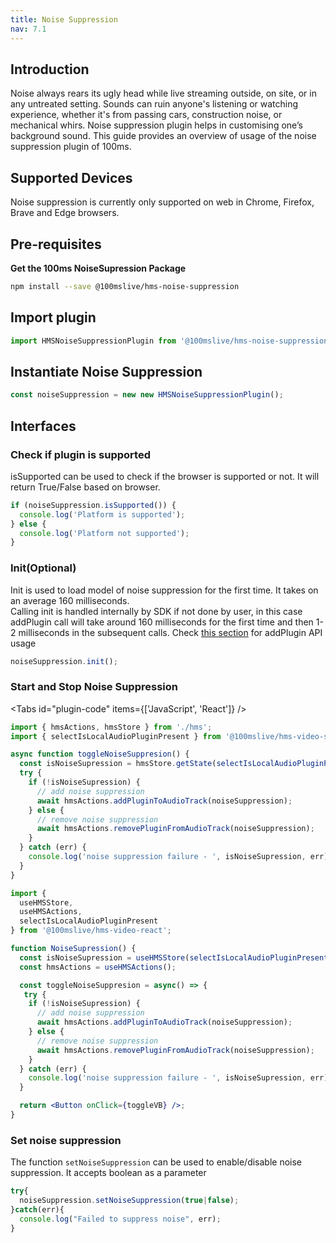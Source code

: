 ```yaml
---
title: Noise Suppression
nav: 7.1
---
```


## Introduction
Noise always rears its ugly head while live streaming outside, on site, or in any untreated setting. Sounds can ruin anyone's listening or watching experience, whether it's from passing cars, construction noise, or mechanical whirs.
Noise suppression plugin helps in customising one’s background sound.
This guide provides an overview of usage of the noise suppression plugin of 100ms.


## Supported Devices

Noise suppression is currently only supported on web in Chrome, Firefox, Brave and Edge browsers.<br/>


## Pre-requisites

**Get the 100ms NoiseSupression Package**

```bash
npm install --save @100mslive/hms-noise-suppression
```

## Import plugin

```jsx
import HMSNoiseSuppressionPlugin from '@100mslive/hms-noise-suppression';
```

## Instantiate Noise Suppression

```jsx
const noiseSuppression = new new HMSNoiseSuppressionPlugin();
```

## Interfaces

### Check if plugin is supported

isSupported can be used to check if the browser is supported or not.
It will return True/False based on browser.

```jsx
if (noiseSuppression.isSupported()) {
  console.log('Platform is supported');
} else {
  console.log('Platform not supported');
}
```

### Init(Optional)

Init is used to load model of noise suppression for the first time.
It takes on an average 160 milliseconds.<br/>
Calling init is handled internally by SDK if not done by user, in this case addPlugin call will
take around 160  milliseconds for the first time and then 1-2 milliseconds in the subsequent calls.
Check [this section](#start-and-stop-noise-suppression) for addPlugin API usage

```jsx
noiseSuppression.init();
```


### Start and Stop Noise Suppression

<Tabs id="plugin-code" items={['JavaScript', 'React']} />

<Tab id='plugin-code-0'>

```js
import { hmsActions, hmsStore } from './hms';
import { selectIsLocalAudioPluginPresent } from '@100mslive/hms-video-store';

async function toggleNoiseSuppresion() {
  const isNoiseSupression = hmsStore.getState(selectIsLocalAudioPluginPresent(noiseSuppression.getName()));
  try {
    if (!isNoiseSupression) {
      // add noise suppression
      await hmsActions.addPluginToAudioTrack(noiseSuppression);
    } else {
      // remove noise suppression
      await hmsActions.removePluginFromAudioTrack(noiseSuppression);
    }
  } catch (err) {
    console.log('noise suppression failure - ', isNoiseSupression, err);
  }
}
```

</Tab>

<Tab id='plugin-code-1'>

```jsx
import {
  useHMSStore,
  useHMSActions,
  selectIsLocalAudioPluginPresent
} from '@100mslive/hms-video-react';

function NoiseSupression() {
  const isNoiseSupression = useHMSStore(selectIsLocalAudioPluginPresent(noiseSuppression.getName());
  const hmsActions = useHMSActions();

  const toggleNoiseSuppresion = async() => {
   try {
    if (!isNoiseSupression) {
      // add noise suppression
      await hmsActions.addPluginToAudioTrack(noiseSuppression);
    } else {
      // remove noise suppression
      await hmsActions.removePluginFromAudioTrack(noiseSuppression);
    }
  } catch (err) {
    console.log('noise suppression failure - ', isNoiseSupression, err);
  }

  return <Button onClick={toggleVB} />;
}
```

</Tab>

### Set noise suppression

The function `setNoiseSuppression` can be used to enable/disable noise suppression.
It accepts boolean as a parameter

```jsx
try{
  noiseSuppression.setNoiseSuppression(true|false);
}catch(err){
  console.log("Failed to suppress noise", err);
}
```

